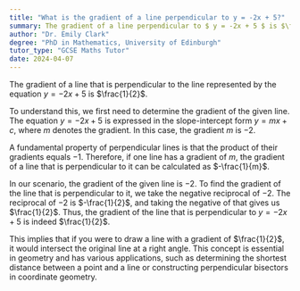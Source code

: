 ```yaml
---
title: "What is the gradient of a line perpendicular to y = -2x + 5?"
summary: The gradient of a line perpendicular to $ y = -2x + 5 $ is $\frac{1}{2}$, indicating that the slopes of perpendicular lines are negative reciprocals of each other.
author: "Dr. Emily Clark"
degree: "PhD in Mathematics, University of Edinburgh"
tutor_type: "GCSE Maths Tutor"
date: 2024-04-07
---
```


The gradient of a line that is perpendicular to the line represented by the equation $y = -2x + 5$ is $\frac{1}{2}$.

To understand this, we first need to determine the gradient of the given line. The equation $y = -2x + 5$ is expressed in the slope-intercept form $y = mx + c$, where $m$ denotes the gradient. In this case, the gradient $m$ is $-2$.

A fundamental property of perpendicular lines is that the product of their gradients equals $-1$. Therefore, if one line has a gradient of $m$, the gradient of a line that is perpendicular to it can be calculated as $-\frac{1}{m}$.

In our scenario, the gradient of the given line is $-2$. To find the gradient of the line that is perpendicular to it, we take the negative reciprocal of $-2$. The reciprocal of $-2$ is $-\frac{1}{2}$, and taking the negative of that gives us $\frac{1}{2}$. Thus, the gradient of the line that is perpendicular to $y = -2x + 5$ is indeed $\frac{1}{2}$.

This implies that if you were to draw a line with a gradient of $\frac{1}{2}$, it would intersect the original line at a right angle. This concept is essential in geometry and has various applications, such as determining the shortest distance between a point and a line or constructing perpendicular bisectors in coordinate geometry.
    